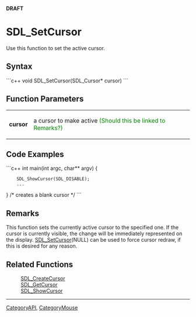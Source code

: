 <!-- pragma section-numbers off -->
<!-- pragma disable-camelcase -->
'''DRAFT'''

= SDL_SetCursor =
Use this function to set the active cursor.


== Syntax ==
```c++
void SDL_SetCursor(SDL_Cursor* cursor)
```

== Function Parameters ==
{|
|'''cursor'''
|a cursor to make active <span style="color: green;">(Should this be linked to Remarks?)</span>
|}

== Code Examples ==

```c++
int main(int argc, char** argv) {
     SDL_ShowCursor(SDL_DISABLE);
     ...
}
/* creates a blank cursor */
```

== Remarks ==
This function sets the currently active cursor to the specified one. If the cursor is currently visible, the change will be immediately represented on the display. [[SDL_SetCursor]](NULL) can be used to force cursor redraw, if this is desired for any reason.

== Related Functions ==
:[[SDL_CreateCursor]]
:[[SDL_GetCursor]]
:[[SDL_ShowCursor]]

----
[[CategoryAPI]], [[CategoryMouse]]
